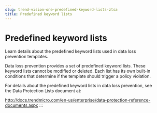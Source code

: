 ```yaml
---
slug: trend-vision-one-predefined-keyword-lists-ztsa
title: Predefined keyword lists
---
```

# Predefined keyword lists

Learn details about the predefined keyword lists used in data loss prevention templates.

Data loss prevention provides a set of predefined keyword lists. These keyword lists cannot be modified or deleted. Each list has its own built-in conditions that determine if the template should trigger a policy violation.

For details about the predefined keyword lists in data loss prevention, see the Data Protection Lists document at:

<http://docs.trendmicro.com/en-us/enterprise/data-protection-reference-documents.aspx>
:::
